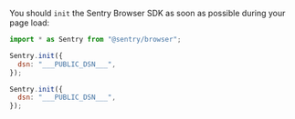 You should `init` the Sentry Browser SDK as soon as possible during your page load:

```javascript {tabTitle:ESM}
import * as Sentry from "@sentry/browser";

Sentry.init({
  dsn: "___PUBLIC_DSN___",
});
```

```javascript {tabTitle:CDN}
Sentry.init({
  dsn: "___PUBLIC_DSN___",
});
```
